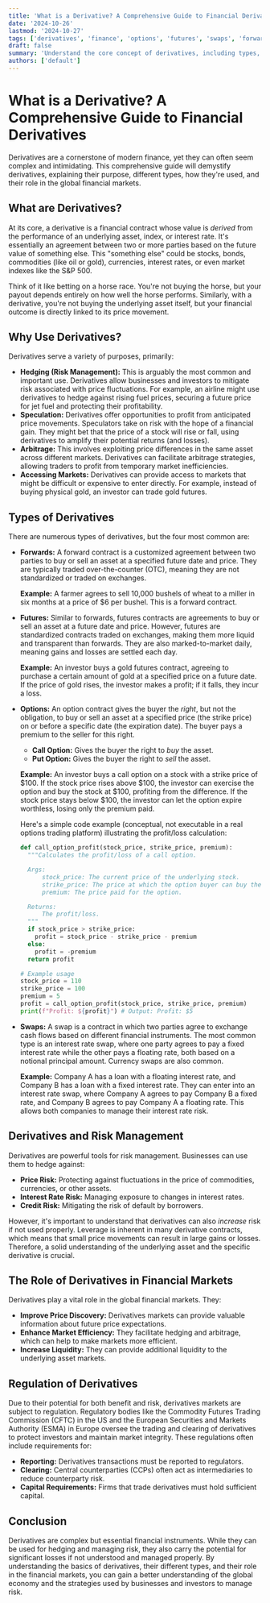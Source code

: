 ```yaml
---
title: 'What is a Derivative? A Comprehensive Guide to Financial Derivatives'
date: '2024-10-26'
lastmod: '2024-10-27'
tags: ['derivatives', 'finance', 'options', 'futures', 'swaps', 'forwards', 'financial markets', 'investing', 'risk management']
draft: false
summary: 'Understand the core concept of derivatives, including types, examples, uses in risk management, and the role they play in the financial markets. This comprehensive guide will help you grasp the essentials of derivatives.'
authors: ['default']
---
```


# What is a Derivative? A Comprehensive Guide to Financial Derivatives

Derivatives are a cornerstone of modern finance, yet they can often seem complex and intimidating. This comprehensive guide will demystify derivatives, explaining their purpose, different types, how they're used, and their role in the global financial markets.

## What are Derivatives?

At its core, a derivative is a financial contract whose value is *derived* from the performance of an underlying asset, index, or interest rate. It's essentially an agreement between two or more parties based on the future value of something else. This "something else" could be stocks, bonds, commodities (like oil or gold), currencies, interest rates, or even market indexes like the S&P 500.

Think of it like betting on a horse race. You're not buying the horse, but your payout depends entirely on how well the horse performs.  Similarly, with a derivative, you're not buying the underlying asset itself, but your financial outcome is directly linked to its price movement.

## Why Use Derivatives?

Derivatives serve a variety of purposes, primarily:

*   **Hedging (Risk Management):**  This is arguably the most common and important use. Derivatives allow businesses and investors to mitigate risk associated with price fluctuations. For example, an airline might use derivatives to hedge against rising fuel prices, securing a future price for jet fuel and protecting their profitability.
*   **Speculation:** Derivatives offer opportunities to profit from anticipated price movements.  Speculators take on risk with the hope of a financial gain. They might bet that the price of a stock will rise or fall, using derivatives to amplify their potential returns (and losses).
*   **Arbitrage:**  This involves exploiting price differences in the same asset across different markets.  Derivatives can facilitate arbitrage strategies, allowing traders to profit from temporary market inefficiencies.
*   **Accessing Markets:**  Derivatives can provide access to markets that might be difficult or expensive to enter directly. For example, instead of buying physical gold, an investor can trade gold futures.

## Types of Derivatives

There are numerous types of derivatives, but the four most common are:

*   **Forwards:** A forward contract is a customized agreement between two parties to buy or sell an asset at a specified future date and price. They are typically traded over-the-counter (OTC), meaning they are not standardized or traded on exchanges.

    **Example:** A farmer agrees to sell 10,000 bushels of wheat to a miller in six months at a price of $6 per bushel. This is a forward contract.

*   **Futures:** Similar to forwards, futures contracts are agreements to buy or sell an asset at a future date and price. However, futures are standardized contracts traded on exchanges, making them more liquid and transparent than forwards. They are also marked-to-market daily, meaning gains and losses are settled each day.

    **Example:**  An investor buys a gold futures contract, agreeing to purchase a certain amount of gold at a specified price on a future date. If the price of gold rises, the investor makes a profit; if it falls, they incur a loss.

*   **Options:**  An option contract gives the buyer the *right*, but not the obligation, to buy or sell an asset at a specified price (the strike price) on or before a specific date (the expiration date).  The buyer pays a premium to the seller for this right.

    *   **Call Option:**  Gives the buyer the right to *buy* the asset.
    *   **Put Option:** Gives the buyer the right to *sell* the asset.

    **Example:** An investor buys a call option on a stock with a strike price of $100. If the stock price rises above $100, the investor can exercise the option and buy the stock at $100, profiting from the difference. If the stock price stays below $100, the investor can let the option expire worthless, losing only the premium paid.

    Here's a simple code example (conceptual, not executable in a real options trading platform) illustrating the profit/loss calculation:

    ```python
    def call_option_profit(stock_price, strike_price, premium):
      """Calculates the profit/loss of a call option.

      Args:
          stock_price: The current price of the underlying stock.
          strike_price: The price at which the option buyer can buy the stock.
          premium: The price paid for the option.

      Returns:
          The profit/loss.
      """
      if stock_price > strike_price:
        profit = stock_price - strike_price - premium
      else:
        profit = -premium
      return profit

    # Example usage
    stock_price = 110
    strike_price = 100
    premium = 5
    profit = call_option_profit(stock_price, strike_price, premium)
    print(f"Profit: ${profit}") # Output: Profit: $5
    ```

*   **Swaps:** A swap is a contract in which two parties agree to exchange cash flows based on different financial instruments.  The most common type is an interest rate swap, where one party agrees to pay a fixed interest rate while the other pays a floating rate, both based on a notional principal amount. Currency swaps are also common.

    **Example:** Company A has a loan with a floating interest rate, and Company B has a loan with a fixed interest rate. They can enter into an interest rate swap, where Company A agrees to pay Company B a fixed rate, and Company B agrees to pay Company A a floating rate. This allows both companies to manage their interest rate risk.

##  Derivatives and Risk Management

Derivatives are powerful tools for risk management.  Businesses can use them to hedge against:

*   **Price Risk:**  Protecting against fluctuations in the price of commodities, currencies, or other assets.
*   **Interest Rate Risk:**  Managing exposure to changes in interest rates.
*   **Credit Risk:**  Mitigating the risk of default by borrowers.

However, it's important to understand that derivatives can also *increase* risk if not used properly.  Leverage is inherent in many derivative contracts, which means that small price movements can result in large gains or losses.  Therefore, a solid understanding of the underlying asset and the specific derivative is crucial.

##  The Role of Derivatives in Financial Markets

Derivatives play a vital role in the global financial markets. They:

*   **Improve Price Discovery:** Derivatives markets can provide valuable information about future price expectations.
*   **Enhance Market Efficiency:** They facilitate hedging and arbitrage, which can help to make markets more efficient.
*   **Increase Liquidity:** They can provide additional liquidity to the underlying asset markets.

##  Regulation of Derivatives

Due to their potential for both benefit and risk, derivatives markets are subject to regulation. Regulatory bodies like the Commodity Futures Trading Commission (CFTC) in the US and the European Securities and Markets Authority (ESMA) in Europe oversee the trading and clearing of derivatives to protect investors and maintain market integrity. These regulations often include requirements for:

*   **Reporting:** Derivatives transactions must be reported to regulators.
*   **Clearing:**  Central counterparties (CCPs) often act as intermediaries to reduce counterparty risk.
*   **Capital Requirements:**  Firms that trade derivatives must hold sufficient capital.

## Conclusion

Derivatives are complex but essential financial instruments. While they can be used for hedging and managing risk, they also carry the potential for significant losses if not understood and managed properly. By understanding the basics of derivatives, their different types, and their role in the financial markets, you can gain a better understanding of the global economy and the strategies used by businesses and investors to manage risk.